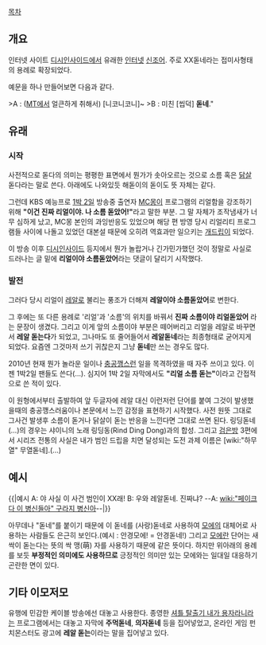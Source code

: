 [[목차]]
== 개요 ==

인터넷 사이트 [[디시인사이드]]에서 유래한 [[인터넷]] [[신조어]]. 주로 XX돋네라는 접미사형태의 용례로 확장되었다.

예문을 하나 만들어보면 다음과 같다.

>A : ([[MT]]에서 얼큰하게 취해서) [니코니코니]~
>B : 미친 [씹덕] '''돋네'''."
== 유래 ==
=== 시작 ===
사전적으로 돋다의 의미는 평평한 표면에서 뭔가가 솟아오르는 것으로 소름 혹은 [[닭살]] 돋다라는 말로 쓴다. 아래에도 나와있듯 해돋이의 돋이도 뜻 자체는 같다.

그런데 KBS 예능프로 [[1박 2일]] 방송중 출연자 [[MC몽]]이 프로그램의 리얼함을 강조하기 위해 '''"이건 진짜 리얼이야. 나 소름 돋았어!"'''라고 말한 부분. 그 말 자체가 조작냄새가 너무 심하게 났고, MC몽 본인의 과잉반응도 있었으며 해당 편 방영 당시 리얼리티 프로그램들 사이에 나돌고 있었던 대본설 때문에 오히려 역효과만 일으키는 [[개드립]]이 되었다.

이 방송 이후 [[디시인사이드]] 등지에서 뭔가 놀랍거나 긴가민가했던 것이 정말로 사실로 드러나는 글 밑에 '''리얼이야 소름돋았어'''라는 댓글이 달리기 시작했다.

=== 발전 ===
그러다 당시 리얼이 [[레알]]로 불리는 풍조가 더해져 '''레알이야 소름돋았어'''로 변한다.

그 후에는 또 다른 용례로 '리얼'과 '소름'의 위치를 바꿔서 '''진짜 소름이야 리얼돋았어''' 라는 문장이 생겼다. 그리고 이게 앞의 소름이야 부분은 떼어버리고 리얼을 레알로 바꾸면서 '''레알 돋는다'''가 되었고, 그나마도 또 줄어들어서 '''레알돋네'''라는 최종형태로 굳어지게 되었다. 요즘엔 그것마저 쓰기 귀찮은지 그냥 '''돋네'''만 쓰는 경우도 많다.

2010년 현재 뭔가 놀라운 일이나 [[충공깽]]스런 일을 목격하였을 때 자주 쓰이고 있다. 이젠 1박2일 팬들도 쓴다(…). 심지어 1박 2일 자막에서도 '''"리얼 소름 돋는"'''이라고 간접적으로 쓴 적이 있다.

이 원형에서부터 출발하여 앞 두글자에 레알 대신 이런저런 단어를 붙여 그것이 발생했을때의 충공깽스러움이나 본문에서 느낀 감정을 표현하기 시작했다. 사전 원뜻 그대로 그사건 발생후 소름이 돋거나 닭살이 돋는 반응을 느낀다면 그대로 쓰면 된다. 링딩돋네(…)의 경우는 샤이니의 노래 링딩동(Rind Ding Dong)과의 합성. 그리고 [[검은방]] 3편에서 시리즈 전통의 사실은 내가 범인 드립을 치면 달성되는 도전 과제 이름은 [wiki:"하무열" 무열돋네].(...)

== 예시 ==
{{|예시
A: 야 사실 이 사건 범인이 XX래!
B: 우와 레알돋네. 진짜냐?
--A: [[wiki:"페이크다 이 병신들아" 구라지 병신아]]--|}}

아무데나 "돋네"를 붙이기 때문에 이 돋네를 (사랑)돋네로 사용하여 [[모에]]의 대체어로 사용하는 사람들도 은근히 보인다.(예시 : 안경모에! = 안경돋네!) 그리고 [[모에]]란 단어는 새싹이 돋는다는 뜻의 싹 맹(萌) 자를 사용하기 때문에 같은 뜻이다. 하지만 위아래의 용례를 보듯 '''부정적인 의미에도 사용하므로''' 긍정적인 의미만 있는 모에와는 일대일 대응하기 곤란한 면이 있다.

== 기타 이모저모 ==
유행에 민감한 케이블 방송에선 대놓고 사용한다. 종영한 [[셔틀 탈출기 내가 용자라니]]라는 프로그램에서는 대놓고 자막에 '''주먹돋네''', '''의자돋네''' 등을 집어넣었고, 온라인 게임 펀치몬스터도 광고에 '''레알 돋는'''이라는 말을 집어넣고 있다.
